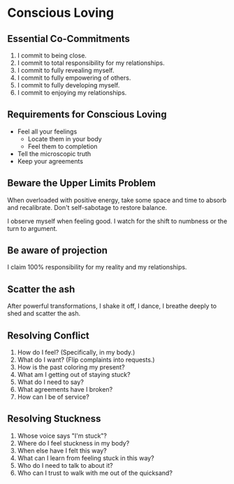 # Conscious Loving

## Essential Co-Commitments
1. I commit to being close.
2. I commit to total responsibility for my relationships.
3. I commit to fully revealing myself.
4. I commit to fully empowering of others.
5. I commit to fully developing myself.
6. I commit to enjoying my relationships.

## Requirements for Conscious Loving
- Feel all your feelings
	- Locate them in your body
	- Feel them to completion
- Tell the microscopic truth
- Keep your agreements

## Beware the Upper Limits Problem

When overloaded with positive energy, take some space and time to absorb and recalibrate. Don't self-sabotage to restore balance.

I observe myself when feeling good. I watch for the shift to numbness or the turn to argument.

## Be aware of projection

I claim 100% responsibility for my reality and my relationships.

## Scatter the ash

After powerful transformations, I shake it off, I dance, I breathe deeply to shed and scatter the ash.

## Resolving Conflict

1. How do I feel? (Specifically, in my body.)
2. What do I want? (Flip complaints into requests.)
3. How is the past coloring my present?
4. What am I getting out of staying stuck?
5. What do I need to say?
6. What agreements have I broken?
7. How can I be of service?

## Resolving Stuckness
1. Whose voice says "I'm stuck"?
2. Where do I feel stuckness in my body?
3. When else have I felt this way?
4. What can I learn from feeling stuck in this way?
5. Who do I need to talk to about it?
6. Who can I trust to walk with me out of the quicksand?